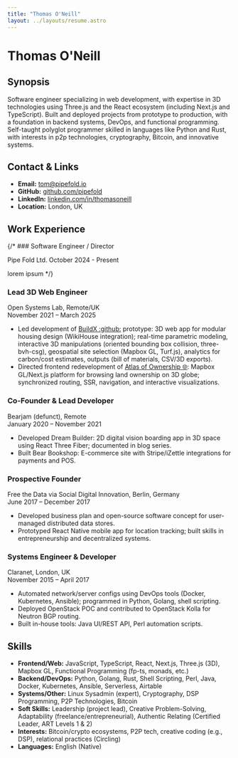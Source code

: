 ```yaml
---
title: "Thomas O'Neill"
layout: ../layouts/resume.astro
---
```



<div class="flex justify-center">

# Thomas O'Neill

</div>

<div class="flex justify-between items-start gap-8 mb-8 mt-12">

<div class="flex-1">

## <Pictogram name="tornado" className='scale-90 translate-y-4' /> Synopsis

Software engineer specializing in web development, with expertise in 3D technologies using Three.js and the React ecosystem (including Next.js and TypeScript). Built and deployed projects from prototype to production, with a foundation in backend systems, DevOps, and functional programming. Self-taught polyglot programmer skilled in languages like Python and Rust, with interests in p2p technologies, cryptography, Bitcoin, and innovative systems.

</div>

<div class="flex-1">

## <Pictogram name="world--community--grid" className='-scale-x-100' /> Contact & Links

- **Email:** [tom@pipefold.io](mailto:thomas@pipefold.io)
- **GitHub:** [github.com/pipefold](https://github.com/pipefold)
- **LinkedIn:** [linkedin.com/in/thomasoneill](https://linkedin.com/in/thomasoneill)
- **Location:** London, UK

</div>

</div>

<div className="mt-12" />

## <Pictogram name="small-components-making-a-larger-whole" /> Work Experience

{/* ### Software Engineer / Director

Pipe Fold Ltd.
October 2024 - Present

lorem ipsum */}

### Lead 3D Web Engineer

Open Systems Lab, Remote/UK  
November 2021 – March 2025

- Led development of [<span>BuildX</span> :github:](https://github.com/pipefold/buildx-app/blob/main/README.md) prototype: 3D web app for modular housing design (WikiHouse integration); real-time parametric modeling, interactive 3D manipulations (oriented bounding box collision, three-bvh-csg), geospatial site selection (Mapbox GL, Turf.js), analytics for carbon/cost estimates, outputs (bill of materials, CSV/3D exports).
- Directed frontend redevelopment of [<span>Atlas of Ownership</span> :globe_with_meridians:](https://atlasofownership.org): Mapbox GL/Next.js platform for browsing land ownership on 3D globe; synchronized routing, SSR, navigation, and interactive visualizations.

### Co-Founder & Lead Developer

Bearjam (defunct), Remote  
January 2020 – November 2021

- Developed Dream Builder: 2D digital vision boarding app in 3D space using React Three Fiber; documented in blog series.
- Built Bear Bookshop: E-commerce site with Stripe/iZettle integrations for payments and POS.

### Prospective Founder

Free the Data via Social Digital Innovation, Berlin, Germany  
June 2017 – December 2017

- Developed business plan and open-source software concept for user-managed distributed data stores.
- Prototyped React Native mobile app for location tracking; built skills in entrepreneurship and decentralized systems.

### Systems Engineer & Developer

Claranet, London, UK  
November 2015 – April 2017

- Automated network/server configs using DevOps tools (Docker, Kubernetes, Ansible); programmed in Python, Golang, shell scripting.
- Deployed OpenStack POC and contributed to OpenStack Kolla for Neutron BGP routing.
- Built in-house tools: Java UI/REST API, Perl automation scripts.

<div className="mt-12" />

## <Pictogram name="heat--map--01" /> Skills

- **Frontend/Web:** JavaScript, TypeScript, React, Next.js, Three.js (3D), Mapbox GL, Functional Programming (fp-ts, monads, etc.)
- **Backend/DevOps:** Python, Golang, Rust, Shell Scripting, Perl, Java, Docker, Kubernetes, Ansible, Serverless, Airtable
- **Systems/Other:** Linux Sysadmin (expert), Cryptography, DSP Programming, P2P Technologies, Bitcoin
- **Soft Skills:** Leadership (project lead), Creative Problem-Solving, Adaptability (freelance/entrepreneurial), Authentic Relating (Certified Leader, ART Levels 1 & 2)
- **Interests:** Bitcoin/crypto ecosystems, P2P tech, creative coding (e.g., DSP), relational practices (Circling)
- **Languages:** English (Native)
